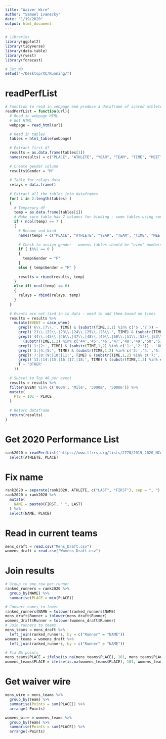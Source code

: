 ```yaml
---
title: "Waiver Wire"
author: "Samuel Ivanecky"
date: "1/19/2020"
output: html_document
---
```

```r
# Libraries
library(ggplot2)
library(tidyverse)
library(data.table)
library(rvest)
library(forecast)

# Set WD
setwd("~/Desktop/XC/Running/")
```

# readPerfList
```r
# Function to read in webpage and produce a dataframe of scored athletes
readPerfList = function(url){
  # Read in webpage HTML
  # Get HTML
  webpage = read_html(url)

  # Read in tables
  tables = html_table(webpage)
  
  # Extract first df
  results = as.data.frame(tables[1])
  names(results) = c("PLACE", "ATHLETE", "YEAR", "TEAM", "TIME", "MEET", "MEET.DATE")
  
  # Create gender column
  results$Gender = "M"
  
  # Table for relays data
  relays = data.frame()
  
  # Extract all the tables into dataframes
  for( i in 2:length(tables) )
  {
    # Temporary df
    temp = as.data.frame(tables[i])
    # Make sure table has 7 columns for binding - some tables using conversions for field events have 8 columns
    if ( ncol(temp) == 7 )
    { 
      # Rename and bind
      names(temp) = c("PLACE", "ATHLETE", "YEAR", "TEAM", "TIME", "MEET", "MEET.DATE")
      
      # Check to assign gender - womens tables should be "even" numbers
      if ( i%%2 == 0 ) 
      { 
        temp$Gender = "F" 
      }
      else { temp$Gender = "M" }
      
      results = rbind(results, temp) 
    }
    else if( ncol(temp) == 6)
    {
      relays = rbind(relays, temp)
    }
  }
  
  # Events are not tied in to data - need to add them based on times
  results = results %>%
    mutate(EVENT = case_when(
      grepl('6\\.|7\\.', TIME) & (substr(TIME,1,1) %in% c('6','7')) ~ '60m', # Have to add the substr clause to get only those that start with a 6
      grepl('21\\.|22\\.|23\\.|24\\.|25\\.|26\\.', TIME) & (substr(TIME,1,2) %in% c('21','22','23','24','25','26')) ~ '200m',
      grepl('44\\.|45\\.|46\\.|47\\.|48\\.|49\\.|50\\.|51\\.|52\\.|53\\.|54\\.|55\\.|56\\.|57\\.|58\\.|59\\.', TIME) & 
        (substr(TIME,1,2) %in% c('44','45','46','47','48','49','50','51','52','53','54','55','56','57','58','59')) ~ '400m',
      grepl('1:|2:', TIME) & (substr(TIME,1,2) %in% c('1:','2:')) ~ '800m',
      grepl('3:|4:|5:', TIME) & (substr(TIME,1,2) %in% c('3:','4:','5:')) ~ 'Mile',
      grepl('7:|8:|9:|10:|11:', TIME) & (substr(TIME,1,2) %in% c('7:', '8:', '9:', '10', '11')) ~ '3000m',
      grepl('13:|14:|15:|16:|17:|18:', TIME) & (substr(TIME,1,3) %in% c('13:','14:','15:','16:','17:','18:')) ~ '5000m',
      T ~ 'OTHER'
    ))
  
  # Subset to Top 40 per event
  results = results %>%
  filter(EVENT %in% c('800m', 'Mile', '3000m', '5000m')) %>%
  mutate(
    PTS = 101 - PLACE
  )
  
  # Return dataframe
  return(results)
}
```

# Get 2020 Performance List
```r
rank2020 = readPerfList('https://www.tfrrs.org/lists/2770/2019_2020_NCAA_Div._I_Indoor_Qualifying/2020/i') %>%
  select(ATHLETE, PLACE)
```

# Fix name
```r
rank2020 = separate(rank2020, ATHLETE, c("LAST", "FIRST"), sep = ", ")
rank2020 = rank2020 %>%
  mutate(
    NAME = paste0(FIRST, " ", LAST)
  ) %>%
  select(NAME, PLACE)
```

# Read in current teams
```r
mens_draft = read.csv("Mens_Draft.csv")
womens_draft = read.csv("Womens_Draft.csv")
```

# Join results
```r
# Group to one row per runner
ranked_runners = rank2020 %>% 
  group_by(NAME) %>%
  summarise(PLACE = min(PLACE))
```

```r
# Convert names to lower
ranked_runners$NAME = tolower(ranked_runners$NAME)
mens_draft$Runner = tolower(mens_draft$Runner)
womens_draft$Runner = tolower(womens_draft$Runner)
# Join runners to teams
mens_teams = mens_draft %>%
  left_join(ranked_runners, by = c("Runner" = "NAME"))
womens_teams = womens_draft %>%
  left_join(ranked_runners, by = c("Runner" = "NAME"))
```

```r
# Fix NA points
mens_teams$PLACE = ifelse(is.na(mens_teams$PLACE), 101, mens_teams$PLACE)
womens_teams$PLACE = ifelse(is.na(womens_teams$PLACE), 101, womens_teams$PLACE)
```

# Get waiver wire
```r
mens_wire = mens_teams %>%
  group_by(Team) %>%
  summarise(Points = sum(PLACE)) %>%
  arrange(-Points)

womens_wire = womens_teams %>%
  group_by(Team) %>%
  summarise(Points = sum(PLACE)) %>%
  arrange(-Points)
```






